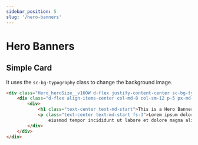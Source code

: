 ```yaml
---
sidebar_position: 5
slug: '/hero-banners'
---
```


# Hero Banners

## Simple Card
It uses the `sc-bg-typography` class to change the background image.

<div className={"p-3"}>
    <HeroBanner/>
</div>

```html
<div class="Hero_heroSize__v16OW d-flex justify-content-center sc-bg-typography row">
    <div class="d-flex align-items-center col-md-8 col-sm-12 p-5 px-md-0">
        <div>
            <h1 class="text-center text-md-start">This is a Hero Banner</h1>
            <p class="text-center text-md-start fs-3">Lorem ipsum dolor sit amet, consectetur adipiscing elit, sed do
                eiusmod tempor incididunt ut labore et dolore magna aliqua. </p>
        </div>
    </div>
</div>
```



